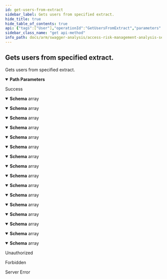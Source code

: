 ```yaml
---
id: get-users-from-extract
sidebar_label: Gets users from specified extract.
hide_title: true
hide_table_of_contents: true
api: {"tags":["User"],"operationId":"GetUsersFromExtract","parameters":[{"name":"extractId","in":"path","description":"Identifier of the extract.","required":true,"schema":{"type":"integer","format":"int32"}}],"responses":{"200":{"description":"Success","content":{"application/json;odata.metadata=minimal;odata.streaming=true":{"schema":{"uniqueItems":false,"type":"array","items":{"description":"Represents an analysis user.","type":"object","properties":{"id":{"format":"int64","description":"Identifier of the user.","type":"integer"},"extractId":{"format":"int32","description":"Identifier of related extract.","type":"integer"},"name":{"description":"Name of the user.","type":"string"},"isSuperAdmin":{"description":"Determines if user is super admin.","type":"boolean"}}}}},"application/json;odata.metadata=minimal;odata.streaming=false":{"schema":{"uniqueItems":false,"type":"array","items":{"description":"Represents an analysis user.","type":"object","properties":{"id":{"format":"int64","description":"Identifier of the user.","type":"integer"},"extractId":{"format":"int32","description":"Identifier of related extract.","type":"integer"},"name":{"description":"Name of the user.","type":"string"},"isSuperAdmin":{"description":"Determines if user is super admin.","type":"boolean"}}}}},"application/json;odata.metadata=minimal":{"schema":{"uniqueItems":false,"type":"array","items":{"description":"Represents an analysis user.","type":"object","properties":{"id":{"format":"int64","description":"Identifier of the user.","type":"integer"},"extractId":{"format":"int32","description":"Identifier of related extract.","type":"integer"},"name":{"description":"Name of the user.","type":"string"},"isSuperAdmin":{"description":"Determines if user is super admin.","type":"boolean"}}}}},"application/json;odata.metadata=full;odata.streaming=true":{"schema":{"uniqueItems":false,"type":"array","items":{"description":"Represents an analysis user.","type":"object","properties":{"id":{"format":"int64","description":"Identifier of the user.","type":"integer"},"extractId":{"format":"int32","description":"Identifier of related extract.","type":"integer"},"name":{"description":"Name of the user.","type":"string"},"isSuperAdmin":{"description":"Determines if user is super admin.","type":"boolean"}}}}},"application/json;odata.metadata=full;odata.streaming=false":{"schema":{"uniqueItems":false,"type":"array","items":{"description":"Represents an analysis user.","type":"object","properties":{"id":{"format":"int64","description":"Identifier of the user.","type":"integer"},"extractId":{"format":"int32","description":"Identifier of related extract.","type":"integer"},"name":{"description":"Name of the user.","type":"string"},"isSuperAdmin":{"description":"Determines if user is super admin.","type":"boolean"}}}}},"application/json;odata.metadata=full":{"schema":{"uniqueItems":false,"type":"array","items":{"description":"Represents an analysis user.","type":"object","properties":{"id":{"format":"int64","description":"Identifier of the user.","type":"integer"},"extractId":{"format":"int32","description":"Identifier of related extract.","type":"integer"},"name":{"description":"Name of the user.","type":"string"},"isSuperAdmin":{"description":"Determines if user is super admin.","type":"boolean"}}}}},"application/json;odata.metadata=none;odata.streaming=true":{"schema":{"uniqueItems":false,"type":"array","items":{"description":"Represents an analysis user.","type":"object","properties":{"id":{"format":"int64","description":"Identifier of the user.","type":"integer"},"extractId":{"format":"int32","description":"Identifier of related extract.","type":"integer"},"name":{"description":"Name of the user.","type":"string"},"isSuperAdmin":{"description":"Determines if user is super admin.","type":"boolean"}}}}},"application/json;odata.metadata=none;odata.streaming=false":{"schema":{"uniqueItems":false,"type":"array","items":{"description":"Represents an analysis user.","type":"object","properties":{"id":{"format":"int64","description":"Identifier of the user.","type":"integer"},"extractId":{"format":"int32","description":"Identifier of related extract.","type":"integer"},"name":{"description":"Name of the user.","type":"string"},"isSuperAdmin":{"description":"Determines if user is super admin.","type":"boolean"}}}}},"application/json;odata.metadata=none":{"schema":{"uniqueItems":false,"type":"array","items":{"description":"Represents an analysis user.","type":"object","properties":{"id":{"format":"int64","description":"Identifier of the user.","type":"integer"},"extractId":{"format":"int32","description":"Identifier of related extract.","type":"integer"},"name":{"description":"Name of the user.","type":"string"},"isSuperAdmin":{"description":"Determines if user is super admin.","type":"boolean"}}}}},"application/json;odata.streaming=true":{"schema":{"uniqueItems":false,"type":"array","items":{"description":"Represents an analysis user.","type":"object","properties":{"id":{"format":"int64","description":"Identifier of the user.","type":"integer"},"extractId":{"format":"int32","description":"Identifier of related extract.","type":"integer"},"name":{"description":"Name of the user.","type":"string"},"isSuperAdmin":{"description":"Determines if user is super admin.","type":"boolean"}}}}},"application/json;odata.streaming=false":{"schema":{"uniqueItems":false,"type":"array","items":{"description":"Represents an analysis user.","type":"object","properties":{"id":{"format":"int64","description":"Identifier of the user.","type":"integer"},"extractId":{"format":"int32","description":"Identifier of related extract.","type":"integer"},"name":{"description":"Name of the user.","type":"string"},"isSuperAdmin":{"description":"Determines if user is super admin.","type":"boolean"}}}}},"application/json":{"schema":{"uniqueItems":false,"type":"array","items":{"description":"Represents an analysis user.","type":"object","properties":{"id":{"format":"int64","description":"Identifier of the user.","type":"integer"},"extractId":{"format":"int32","description":"Identifier of related extract.","type":"integer"},"name":{"description":"Name of the user.","type":"string"},"isSuperAdmin":{"description":"Determines if user is super admin.","type":"boolean"}}}}},"application/xml":{"schema":{"uniqueItems":false,"type":"array","items":{"description":"Represents an analysis user.","type":"object","properties":{"id":{"format":"int64","description":"Identifier of the user.","type":"integer"},"extractId":{"format":"int32","description":"Identifier of related extract.","type":"integer"},"name":{"description":"Name of the user.","type":"string"},"isSuperAdmin":{"description":"Determines if user is super admin.","type":"boolean"}}}}},"application/prs.odatatestxx-odata":{"schema":{"uniqueItems":false,"type":"array","items":{"description":"Represents an analysis user.","type":"object","properties":{"id":{"format":"int64","description":"Identifier of the user.","type":"integer"},"extractId":{"format":"int32","description":"Identifier of related extract.","type":"integer"},"name":{"description":"Name of the user.","type":"string"},"isSuperAdmin":{"description":"Determines if user is super admin.","type":"boolean"}}}}},"text/plain":{"schema":{"uniqueItems":false,"type":"array","items":{"description":"Represents an analysis user.","type":"object","properties":{"id":{"format":"int64","description":"Identifier of the user.","type":"integer"},"extractId":{"format":"int32","description":"Identifier of related extract.","type":"integer"},"name":{"description":"Name of the user.","type":"string"},"isSuperAdmin":{"description":"Determines if user is super admin.","type":"boolean"}}}}},"text/json":{"schema":{"uniqueItems":false,"type":"array","items":{"description":"Represents an analysis user.","type":"object","properties":{"id":{"format":"int64","description":"Identifier of the user.","type":"integer"},"extractId":{"format":"int32","description":"Identifier of related extract.","type":"integer"},"name":{"description":"Name of the user.","type":"string"},"isSuperAdmin":{"description":"Determines if user is super admin.","type":"boolean"}}}}}}},"401":{"description":"Unauthorized"},"403":{"description":"Forbidden"},"500":{"description":"Server Error"}},"description":"Gets users from specified extract.","method":"get","path":"/api/user/extract/{extractId}","info":{"version":"v1","title":"Access Risk Management Analysis Services"},"postman":{"name":"Gets users from specified extract.","description":{"type":"text/plain"},"url":{"path":["api","user","extract",":extractId"],"host":["{{baseUrl}}"],"query":[],"variable":[{"disabled":false,"description":{"content":"(Required) Identifier of the extract.","type":"text/plain"},"type":"any","value":"","key":"extractId"}]},"header":[{"key":"Accept","value":"application/json;odata.metadata=minimal;odata.streaming=true"}],"method":"GET"}}
sidebar_class_name: "get api-method"
info_path: docs/arm/swagger-analysis/access-risk-management-analysis-services
---
```



## Gets users from specified extract.



Gets users from specified extract.

<details style={{"marginBottom":"1rem"}} data-collapsed={false} open={true}><summary style={{}}><strong>Path Parameters</strong></summary><div><ul><ParamsItem className={"paramsItem"} param={{"name":"extractId","in":"path","description":"Identifier of the extract.","required":true,"schema":{"type":"integer","format":"int32"}}}></ParamsItem></ul></div></details><div><ApiTabs><TabItem label={"200"} value={"200"}><div>

Success

</div><div><MimeTabs groupId={"mime-type"}><TabItem label={"application/json;odata.metadata=minimal;odata.streaming=true"} value={"application/json;odata.metadata=minimal;odata.streaming=true"}><SchemaTabs groupId={"schema-tabs"}><TabItem label={"Schema"} value={"Schema"}><details style={{}} data-collapsed={false} open={true}><summary style={{"textAlign":"left"}}><strong>Schema</strong><span style={{"opacity":"0.6"}}> array</span></summary><div style={{"textAlign":"left","marginLeft":"1rem"}}></div><ul style={{"marginLeft":"1rem"}}><SchemaItem collapsible={false} name={"id"} required={false} schemaDescription={"Identifier of the user."} schemaName={"int64"} qualifierMessage={undefined} defaultValue={undefined}></SchemaItem><SchemaItem collapsible={false} name={"extractId"} required={false} schemaDescription={"Identifier of related extract."} schemaName={"int32"} qualifierMessage={undefined} defaultValue={undefined}></SchemaItem><SchemaItem collapsible={false} name={"name"} required={false} schemaDescription={"Name of the user."} schemaName={"string"} qualifierMessage={undefined} defaultValue={undefined}></SchemaItem><SchemaItem collapsible={false} name={"isSuperAdmin"} required={false} schemaDescription={"Determines if user is super admin."} schemaName={"boolean"} qualifierMessage={undefined} defaultValue={undefined}></SchemaItem></ul></details></TabItem></SchemaTabs></TabItem><TabItem label={"application/json;odata.metadata=minimal;odata.streaming=false"} value={"application/json;odata.metadata=minimal;odata.streaming=false"}><SchemaTabs groupId={"schema-tabs"}><TabItem label={"Schema"} value={"Schema"}><details style={{}} data-collapsed={false} open={true}><summary style={{"textAlign":"left"}}><strong>Schema</strong><span style={{"opacity":"0.6"}}> array</span></summary><div style={{"textAlign":"left","marginLeft":"1rem"}}></div><ul style={{"marginLeft":"1rem"}}><SchemaItem collapsible={false} name={"id"} required={false} schemaDescription={"Identifier of the user."} schemaName={"int64"} qualifierMessage={undefined} defaultValue={undefined}></SchemaItem><SchemaItem collapsible={false} name={"extractId"} required={false} schemaDescription={"Identifier of related extract."} schemaName={"int32"} qualifierMessage={undefined} defaultValue={undefined}></SchemaItem><SchemaItem collapsible={false} name={"name"} required={false} schemaDescription={"Name of the user."} schemaName={"string"} qualifierMessage={undefined} defaultValue={undefined}></SchemaItem><SchemaItem collapsible={false} name={"isSuperAdmin"} required={false} schemaDescription={"Determines if user is super admin."} schemaName={"boolean"} qualifierMessage={undefined} defaultValue={undefined}></SchemaItem></ul></details></TabItem></SchemaTabs></TabItem><TabItem label={"application/json;odata.metadata=minimal"} value={"application/json;odata.metadata=minimal"}><SchemaTabs groupId={"schema-tabs"}><TabItem label={"Schema"} value={"Schema"}><details style={{}} data-collapsed={false} open={true}><summary style={{"textAlign":"left"}}><strong>Schema</strong><span style={{"opacity":"0.6"}}> array</span></summary><div style={{"textAlign":"left","marginLeft":"1rem"}}></div><ul style={{"marginLeft":"1rem"}}><SchemaItem collapsible={false} name={"id"} required={false} schemaDescription={"Identifier of the user."} schemaName={"int64"} qualifierMessage={undefined} defaultValue={undefined}></SchemaItem><SchemaItem collapsible={false} name={"extractId"} required={false} schemaDescription={"Identifier of related extract."} schemaName={"int32"} qualifierMessage={undefined} defaultValue={undefined}></SchemaItem><SchemaItem collapsible={false} name={"name"} required={false} schemaDescription={"Name of the user."} schemaName={"string"} qualifierMessage={undefined} defaultValue={undefined}></SchemaItem><SchemaItem collapsible={false} name={"isSuperAdmin"} required={false} schemaDescription={"Determines if user is super admin."} schemaName={"boolean"} qualifierMessage={undefined} defaultValue={undefined}></SchemaItem></ul></details></TabItem></SchemaTabs></TabItem><TabItem label={"application/json;odata.metadata=full;odata.streaming=true"} value={"application/json;odata.metadata=full;odata.streaming=true"}><SchemaTabs groupId={"schema-tabs"}><TabItem label={"Schema"} value={"Schema"}><details style={{}} data-collapsed={false} open={true}><summary style={{"textAlign":"left"}}><strong>Schema</strong><span style={{"opacity":"0.6"}}> array</span></summary><div style={{"textAlign":"left","marginLeft":"1rem"}}></div><ul style={{"marginLeft":"1rem"}}><SchemaItem collapsible={false} name={"id"} required={false} schemaDescription={"Identifier of the user."} schemaName={"int64"} qualifierMessage={undefined} defaultValue={undefined}></SchemaItem><SchemaItem collapsible={false} name={"extractId"} required={false} schemaDescription={"Identifier of related extract."} schemaName={"int32"} qualifierMessage={undefined} defaultValue={undefined}></SchemaItem><SchemaItem collapsible={false} name={"name"} required={false} schemaDescription={"Name of the user."} schemaName={"string"} qualifierMessage={undefined} defaultValue={undefined}></SchemaItem><SchemaItem collapsible={false} name={"isSuperAdmin"} required={false} schemaDescription={"Determines if user is super admin."} schemaName={"boolean"} qualifierMessage={undefined} defaultValue={undefined}></SchemaItem></ul></details></TabItem></SchemaTabs></TabItem><TabItem label={"application/json;odata.metadata=full;odata.streaming=false"} value={"application/json;odata.metadata=full;odata.streaming=false"}><SchemaTabs groupId={"schema-tabs"}><TabItem label={"Schema"} value={"Schema"}><details style={{}} data-collapsed={false} open={true}><summary style={{"textAlign":"left"}}><strong>Schema</strong><span style={{"opacity":"0.6"}}> array</span></summary><div style={{"textAlign":"left","marginLeft":"1rem"}}></div><ul style={{"marginLeft":"1rem"}}><SchemaItem collapsible={false} name={"id"} required={false} schemaDescription={"Identifier of the user."} schemaName={"int64"} qualifierMessage={undefined} defaultValue={undefined}></SchemaItem><SchemaItem collapsible={false} name={"extractId"} required={false} schemaDescription={"Identifier of related extract."} schemaName={"int32"} qualifierMessage={undefined} defaultValue={undefined}></SchemaItem><SchemaItem collapsible={false} name={"name"} required={false} schemaDescription={"Name of the user."} schemaName={"string"} qualifierMessage={undefined} defaultValue={undefined}></SchemaItem><SchemaItem collapsible={false} name={"isSuperAdmin"} required={false} schemaDescription={"Determines if user is super admin."} schemaName={"boolean"} qualifierMessage={undefined} defaultValue={undefined}></SchemaItem></ul></details></TabItem></SchemaTabs></TabItem><TabItem label={"application/json;odata.metadata=full"} value={"application/json;odata.metadata=full"}><SchemaTabs groupId={"schema-tabs"}><TabItem label={"Schema"} value={"Schema"}><details style={{}} data-collapsed={false} open={true}><summary style={{"textAlign":"left"}}><strong>Schema</strong><span style={{"opacity":"0.6"}}> array</span></summary><div style={{"textAlign":"left","marginLeft":"1rem"}}></div><ul style={{"marginLeft":"1rem"}}><SchemaItem collapsible={false} name={"id"} required={false} schemaDescription={"Identifier of the user."} schemaName={"int64"} qualifierMessage={undefined} defaultValue={undefined}></SchemaItem><SchemaItem collapsible={false} name={"extractId"} required={false} schemaDescription={"Identifier of related extract."} schemaName={"int32"} qualifierMessage={undefined} defaultValue={undefined}></SchemaItem><SchemaItem collapsible={false} name={"name"} required={false} schemaDescription={"Name of the user."} schemaName={"string"} qualifierMessage={undefined} defaultValue={undefined}></SchemaItem><SchemaItem collapsible={false} name={"isSuperAdmin"} required={false} schemaDescription={"Determines if user is super admin."} schemaName={"boolean"} qualifierMessage={undefined} defaultValue={undefined}></SchemaItem></ul></details></TabItem></SchemaTabs></TabItem><TabItem label={"application/json;odata.metadata=none;odata.streaming=true"} value={"application/json;odata.metadata=none;odata.streaming=true"}><SchemaTabs groupId={"schema-tabs"}><TabItem label={"Schema"} value={"Schema"}><details style={{}} data-collapsed={false} open={true}><summary style={{"textAlign":"left"}}><strong>Schema</strong><span style={{"opacity":"0.6"}}> array</span></summary><div style={{"textAlign":"left","marginLeft":"1rem"}}></div><ul style={{"marginLeft":"1rem"}}><SchemaItem collapsible={false} name={"id"} required={false} schemaDescription={"Identifier of the user."} schemaName={"int64"} qualifierMessage={undefined} defaultValue={undefined}></SchemaItem><SchemaItem collapsible={false} name={"extractId"} required={false} schemaDescription={"Identifier of related extract."} schemaName={"int32"} qualifierMessage={undefined} defaultValue={undefined}></SchemaItem><SchemaItem collapsible={false} name={"name"} required={false} schemaDescription={"Name of the user."} schemaName={"string"} qualifierMessage={undefined} defaultValue={undefined}></SchemaItem><SchemaItem collapsible={false} name={"isSuperAdmin"} required={false} schemaDescription={"Determines if user is super admin."} schemaName={"boolean"} qualifierMessage={undefined} defaultValue={undefined}></SchemaItem></ul></details></TabItem></SchemaTabs></TabItem><TabItem label={"application/json;odata.metadata=none;odata.streaming=false"} value={"application/json;odata.metadata=none;odata.streaming=false"}><SchemaTabs groupId={"schema-tabs"}><TabItem label={"Schema"} value={"Schema"}><details style={{}} data-collapsed={false} open={true}><summary style={{"textAlign":"left"}}><strong>Schema</strong><span style={{"opacity":"0.6"}}> array</span></summary><div style={{"textAlign":"left","marginLeft":"1rem"}}></div><ul style={{"marginLeft":"1rem"}}><SchemaItem collapsible={false} name={"id"} required={false} schemaDescription={"Identifier of the user."} schemaName={"int64"} qualifierMessage={undefined} defaultValue={undefined}></SchemaItem><SchemaItem collapsible={false} name={"extractId"} required={false} schemaDescription={"Identifier of related extract."} schemaName={"int32"} qualifierMessage={undefined} defaultValue={undefined}></SchemaItem><SchemaItem collapsible={false} name={"name"} required={false} schemaDescription={"Name of the user."} schemaName={"string"} qualifierMessage={undefined} defaultValue={undefined}></SchemaItem><SchemaItem collapsible={false} name={"isSuperAdmin"} required={false} schemaDescription={"Determines if user is super admin."} schemaName={"boolean"} qualifierMessage={undefined} defaultValue={undefined}></SchemaItem></ul></details></TabItem></SchemaTabs></TabItem><TabItem label={"application/json;odata.metadata=none"} value={"application/json;odata.metadata=none"}><SchemaTabs groupId={"schema-tabs"}><TabItem label={"Schema"} value={"Schema"}><details style={{}} data-collapsed={false} open={true}><summary style={{"textAlign":"left"}}><strong>Schema</strong><span style={{"opacity":"0.6"}}> array</span></summary><div style={{"textAlign":"left","marginLeft":"1rem"}}></div><ul style={{"marginLeft":"1rem"}}><SchemaItem collapsible={false} name={"id"} required={false} schemaDescription={"Identifier of the user."} schemaName={"int64"} qualifierMessage={undefined} defaultValue={undefined}></SchemaItem><SchemaItem collapsible={false} name={"extractId"} required={false} schemaDescription={"Identifier of related extract."} schemaName={"int32"} qualifierMessage={undefined} defaultValue={undefined}></SchemaItem><SchemaItem collapsible={false} name={"name"} required={false} schemaDescription={"Name of the user."} schemaName={"string"} qualifierMessage={undefined} defaultValue={undefined}></SchemaItem><SchemaItem collapsible={false} name={"isSuperAdmin"} required={false} schemaDescription={"Determines if user is super admin."} schemaName={"boolean"} qualifierMessage={undefined} defaultValue={undefined}></SchemaItem></ul></details></TabItem></SchemaTabs></TabItem><TabItem label={"application/json;odata.streaming=true"} value={"application/json;odata.streaming=true"}><SchemaTabs groupId={"schema-tabs"}><TabItem label={"Schema"} value={"Schema"}><details style={{}} data-collapsed={false} open={true}><summary style={{"textAlign":"left"}}><strong>Schema</strong><span style={{"opacity":"0.6"}}> array</span></summary><div style={{"textAlign":"left","marginLeft":"1rem"}}></div><ul style={{"marginLeft":"1rem"}}><SchemaItem collapsible={false} name={"id"} required={false} schemaDescription={"Identifier of the user."} schemaName={"int64"} qualifierMessage={undefined} defaultValue={undefined}></SchemaItem><SchemaItem collapsible={false} name={"extractId"} required={false} schemaDescription={"Identifier of related extract."} schemaName={"int32"} qualifierMessage={undefined} defaultValue={undefined}></SchemaItem><SchemaItem collapsible={false} name={"name"} required={false} schemaDescription={"Name of the user."} schemaName={"string"} qualifierMessage={undefined} defaultValue={undefined}></SchemaItem><SchemaItem collapsible={false} name={"isSuperAdmin"} required={false} schemaDescription={"Determines if user is super admin."} schemaName={"boolean"} qualifierMessage={undefined} defaultValue={undefined}></SchemaItem></ul></details></TabItem></SchemaTabs></TabItem><TabItem label={"application/json;odata.streaming=false"} value={"application/json;odata.streaming=false"}><SchemaTabs groupId={"schema-tabs"}><TabItem label={"Schema"} value={"Schema"}><details style={{}} data-collapsed={false} open={true}><summary style={{"textAlign":"left"}}><strong>Schema</strong><span style={{"opacity":"0.6"}}> array</span></summary><div style={{"textAlign":"left","marginLeft":"1rem"}}></div><ul style={{"marginLeft":"1rem"}}><SchemaItem collapsible={false} name={"id"} required={false} schemaDescription={"Identifier of the user."} schemaName={"int64"} qualifierMessage={undefined} defaultValue={undefined}></SchemaItem><SchemaItem collapsible={false} name={"extractId"} required={false} schemaDescription={"Identifier of related extract."} schemaName={"int32"} qualifierMessage={undefined} defaultValue={undefined}></SchemaItem><SchemaItem collapsible={false} name={"name"} required={false} schemaDescription={"Name of the user."} schemaName={"string"} qualifierMessage={undefined} defaultValue={undefined}></SchemaItem><SchemaItem collapsible={false} name={"isSuperAdmin"} required={false} schemaDescription={"Determines if user is super admin."} schemaName={"boolean"} qualifierMessage={undefined} defaultValue={undefined}></SchemaItem></ul></details></TabItem></SchemaTabs></TabItem><TabItem label={"application/json"} value={"application/json"}><SchemaTabs groupId={"schema-tabs"}><TabItem label={"Schema"} value={"Schema"}><details style={{}} data-collapsed={false} open={true}><summary style={{"textAlign":"left"}}><strong>Schema</strong><span style={{"opacity":"0.6"}}> array</span></summary><div style={{"textAlign":"left","marginLeft":"1rem"}}></div><ul style={{"marginLeft":"1rem"}}><SchemaItem collapsible={false} name={"id"} required={false} schemaDescription={"Identifier of the user."} schemaName={"int64"} qualifierMessage={undefined} defaultValue={undefined}></SchemaItem><SchemaItem collapsible={false} name={"extractId"} required={false} schemaDescription={"Identifier of related extract."} schemaName={"int32"} qualifierMessage={undefined} defaultValue={undefined}></SchemaItem><SchemaItem collapsible={false} name={"name"} required={false} schemaDescription={"Name of the user."} schemaName={"string"} qualifierMessage={undefined} defaultValue={undefined}></SchemaItem><SchemaItem collapsible={false} name={"isSuperAdmin"} required={false} schemaDescription={"Determines if user is super admin."} schemaName={"boolean"} qualifierMessage={undefined} defaultValue={undefined}></SchemaItem></ul></details></TabItem></SchemaTabs></TabItem><TabItem label={"application/xml"} value={"application/xml"}><SchemaTabs groupId={"schema-tabs"}><TabItem label={"Schema"} value={"Schema"}><details style={{}} data-collapsed={false} open={true}><summary style={{"textAlign":"left"}}><strong>Schema</strong><span style={{"opacity":"0.6"}}> array</span></summary><div style={{"textAlign":"left","marginLeft":"1rem"}}></div><ul style={{"marginLeft":"1rem"}}><SchemaItem collapsible={false} name={"id"} required={false} schemaDescription={"Identifier of the user."} schemaName={"int64"} qualifierMessage={undefined} defaultValue={undefined}></SchemaItem><SchemaItem collapsible={false} name={"extractId"} required={false} schemaDescription={"Identifier of related extract."} schemaName={"int32"} qualifierMessage={undefined} defaultValue={undefined}></SchemaItem><SchemaItem collapsible={false} name={"name"} required={false} schemaDescription={"Name of the user."} schemaName={"string"} qualifierMessage={undefined} defaultValue={undefined}></SchemaItem><SchemaItem collapsible={false} name={"isSuperAdmin"} required={false} schemaDescription={"Determines if user is super admin."} schemaName={"boolean"} qualifierMessage={undefined} defaultValue={undefined}></SchemaItem></ul></details></TabItem></SchemaTabs></TabItem><TabItem label={"application/prs.odatatestxx-odata"} value={"application/prs.odatatestxx-odata"}><SchemaTabs groupId={"schema-tabs"}><TabItem label={"Schema"} value={"Schema"}><details style={{}} data-collapsed={false} open={true}><summary style={{"textAlign":"left"}}><strong>Schema</strong><span style={{"opacity":"0.6"}}> array</span></summary><div style={{"textAlign":"left","marginLeft":"1rem"}}></div><ul style={{"marginLeft":"1rem"}}><SchemaItem collapsible={false} name={"id"} required={false} schemaDescription={"Identifier of the user."} schemaName={"int64"} qualifierMessage={undefined} defaultValue={undefined}></SchemaItem><SchemaItem collapsible={false} name={"extractId"} required={false} schemaDescription={"Identifier of related extract."} schemaName={"int32"} qualifierMessage={undefined} defaultValue={undefined}></SchemaItem><SchemaItem collapsible={false} name={"name"} required={false} schemaDescription={"Name of the user."} schemaName={"string"} qualifierMessage={undefined} defaultValue={undefined}></SchemaItem><SchemaItem collapsible={false} name={"isSuperAdmin"} required={false} schemaDescription={"Determines if user is super admin."} schemaName={"boolean"} qualifierMessage={undefined} defaultValue={undefined}></SchemaItem></ul></details></TabItem></SchemaTabs></TabItem><TabItem label={"text/plain"} value={"text/plain"}><SchemaTabs groupId={"schema-tabs"}><TabItem label={"Schema"} value={"Schema"}><details style={{}} data-collapsed={false} open={true}><summary style={{"textAlign":"left"}}><strong>Schema</strong><span style={{"opacity":"0.6"}}> array</span></summary><div style={{"textAlign":"left","marginLeft":"1rem"}}></div><ul style={{"marginLeft":"1rem"}}><SchemaItem collapsible={false} name={"id"} required={false} schemaDescription={"Identifier of the user."} schemaName={"int64"} qualifierMessage={undefined} defaultValue={undefined}></SchemaItem><SchemaItem collapsible={false} name={"extractId"} required={false} schemaDescription={"Identifier of related extract."} schemaName={"int32"} qualifierMessage={undefined} defaultValue={undefined}></SchemaItem><SchemaItem collapsible={false} name={"name"} required={false} schemaDescription={"Name of the user."} schemaName={"string"} qualifierMessage={undefined} defaultValue={undefined}></SchemaItem><SchemaItem collapsible={false} name={"isSuperAdmin"} required={false} schemaDescription={"Determines if user is super admin."} schemaName={"boolean"} qualifierMessage={undefined} defaultValue={undefined}></SchemaItem></ul></details></TabItem></SchemaTabs></TabItem><TabItem label={"text/json"} value={"text/json"}><SchemaTabs groupId={"schema-tabs"}><TabItem label={"Schema"} value={"Schema"}><details style={{}} data-collapsed={false} open={true}><summary style={{"textAlign":"left"}}><strong>Schema</strong><span style={{"opacity":"0.6"}}> array</span></summary><div style={{"textAlign":"left","marginLeft":"1rem"}}></div><ul style={{"marginLeft":"1rem"}}><SchemaItem collapsible={false} name={"id"} required={false} schemaDescription={"Identifier of the user."} schemaName={"int64"} qualifierMessage={undefined} defaultValue={undefined}></SchemaItem><SchemaItem collapsible={false} name={"extractId"} required={false} schemaDescription={"Identifier of related extract."} schemaName={"int32"} qualifierMessage={undefined} defaultValue={undefined}></SchemaItem><SchemaItem collapsible={false} name={"name"} required={false} schemaDescription={"Name of the user."} schemaName={"string"} qualifierMessage={undefined} defaultValue={undefined}></SchemaItem><SchemaItem collapsible={false} name={"isSuperAdmin"} required={false} schemaDescription={"Determines if user is super admin."} schemaName={"boolean"} qualifierMessage={undefined} defaultValue={undefined}></SchemaItem></ul></details></TabItem></SchemaTabs></TabItem></MimeTabs></div></TabItem><TabItem label={"401"} value={"401"}><div>

Unauthorized

</div><div></div></TabItem><TabItem label={"403"} value={"403"}><div>

Forbidden

</div><div></div></TabItem><TabItem label={"500"} value={"500"}><div>

Server Error

</div><div></div></TabItem></ApiTabs></div>
      